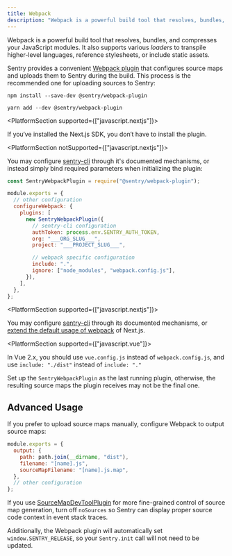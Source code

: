 ```yaml
---
title: Webpack
description: "Webpack is a powerful build tool that resolves, bundles, and compresses your JavaScript modules."
---
```


Webpack is a powerful build tool that resolves, bundles, and compresses your JavaScript modules. It also supports various _loaders_ to transpile higher-level languages, reference stylesheets, or include static assets.

Sentry provides a convenient [Webpack plugin](https://github.com/getsentry/sentry-webpack-plugin) that configures source maps and uploads them to Sentry during the build. This process is the recommended one for uploading sources to Sentry:

```shell {tabTitle:npm}
npm install --save-dev @sentry/webpack-plugin
```

```shell {tabTitle:yarn}
yarn add --dev @sentry/webpack-plugin
```

<PlatformSection supported={["javascript.nextjs"]}>
<Note>

If you‘ve installed the Next.js SDK, you don‘t have to install the plugin.

</Note>
</PlatformSection>

<PlatformSection notSupported={["javascript.nextjs"]}>

You may configure [sentry-cli](/product/cli/configuration/) through it's documented mechanisms, or instead simply bind required parameters when initializing the plugin:

```javascript {filename:webpack.config.js}
const SentryWebpackPlugin = require("@sentry/webpack-plugin");

module.exports = {
  // other configuration
  configureWebpack: {
    plugins: [
      new SentryWebpackPlugin({
        // sentry-cli configuration
        authToken: process.env.SENTRY_AUTH_TOKEN,
        org: "___ORG_SLUG___",
        project: "___PROJECT_SLUG___",

        // webpack specific configuration
        include: ".",
        ignore: ["node_modules", "webpack.config.js"],
      }),
    ],
  },
};
```

</PlatformSection>

<PlatformSection supported={["javascript.nextjs"]}>

You may configure [sentry-cli](/product/cli/configuration/) through its documented mechanisms, or [extend the default usage of webpack](/platforms/javascript/guides/nextjs/manual-setup/manual-config/) of Next.js.

</PlatformSection>

<PlatformSection supported={["javascript.vue"]}>

In Vue 2.x, you should use `vue.config.js` instead of `webpack.config.js`, and use `include: "./dist"` instead of `include: "."`

</PlatformSection>

<Note>

Set up the `SentryWebpackPlugin` as the last running plugin, otherwise, the resulting source maps the plugin receives may not be the final one.

</Note>

## Advanced Usage

If you prefer to upload source maps manually, configure Webpack to output source maps:

```javascript
module.exports = {
  output: {
    path: path.join(__dirname, "dist"),
    filename: "[name].js",
    sourceMapFilename: "[name].js.map",
  },
  // other configuration
};
```

If you use [SourceMapDevToolPlugin](https://webpack.js.org/plugins/source-map-dev-tool-plugin) for more fine-grained control of source map generation, turn off `noSources` so Sentry can display proper source code context in event stack traces.

Additionally, the Webpack plugin will automatically set `window.SENTRY_RELEASE`, so your `Sentry.init` call will not need to be updated.

